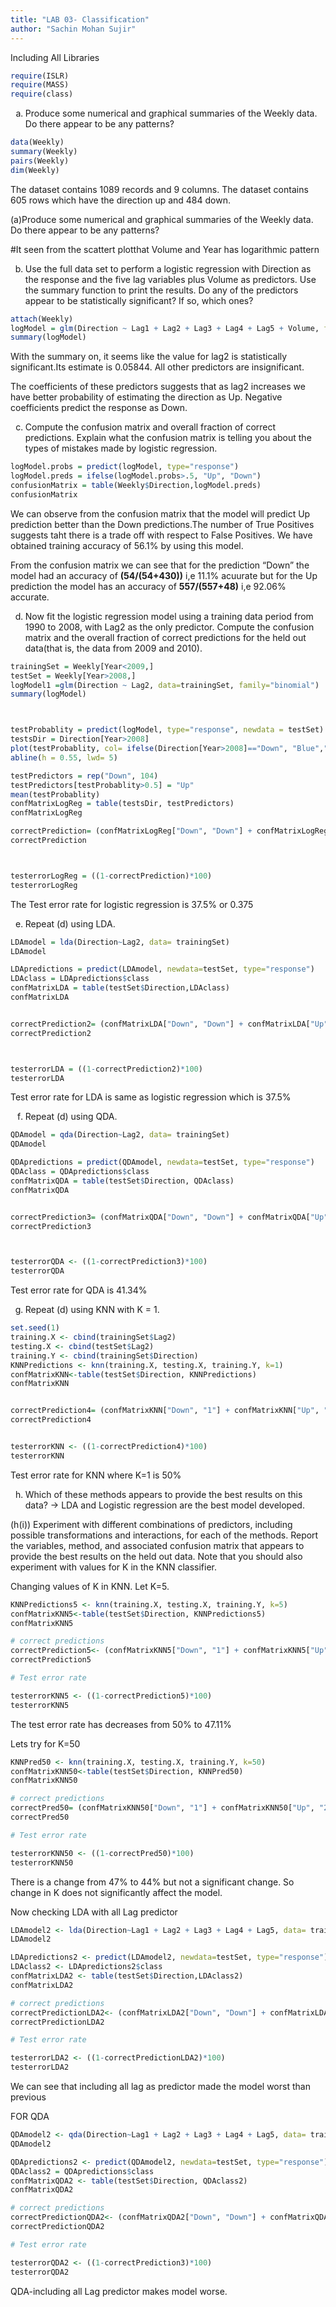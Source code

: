 ```yaml
---
title: "LAB 03- Classification"
author: "Sachin Mohan Sujir"
---
```



Including All Libraries
```r
require(ISLR)
require(MASS)
require(class)
```

(a) Produce some numerical and graphical summaries of the Weekly data. Do there appear to be any patterns? 

```r
data(Weekly)
summary(Weekly)
pairs(Weekly)
dim(Weekly)
```

The dataset contains 1089 records and 9 columns.
The dataset contains 605 rows which have the direction up and 484 down.

(a)Produce some numerical and graphical summaries of the Weekly data. Do there appear to be any patterns? 

#It seen from the scattert plotthat Volume and Year has logarithmic pattern


(b) Use the full data set to perform a logistic regression with Direction as the response and the five lag variables plus Volume as predictors. Use the summary function to print the results.  Do any of the predictors appear to be statistically significant? If so, which ones? 



```r
attach(Weekly)
logModel = glm(Direction ~ Lag1 + Lag2 + Lag3 + Lag4 + Lag5 + Volume, family="binomial")
summary(logModel)
```

 With the summary on, it seems like the value for lag2 is statistically significant.Its estimate is 0.05844. All other predictors are insignificant.

The coefficients of these predictors suggests that as lag2 increases we have better probability of estimating the direction as Up. Negative coefficients predict the response as Down.


(c) Compute the confusion matrix and overall fraction of correct predictions. Explain what the confusion matrix is telling you about the types of mistakes made by logistic regression. 


```r
logModel.probs = predict(logModel, type="response")
logModel.preds = ifelse(logModel.probs>.5, "Up", "Down")
confusionMatrix = table(Weekly$Direction,logModel.preds)
confusionMatrix
```

 We can observe from the confusion matrix that the model will predict Up prediction better than the Down predictions.The number of True Positives suggests taht there is a trade off with respect to False Positives. We have obtained training accuracy of 56.1% by using this model.

 From the confusion matrix we can see that for the prediction "Down" the model had an accuracy of  **(54/(54+430))** i,e 11.1% acuurate but for the Up prediction the model has an accuracy of **557/(557+48)** i,e 92.06% accurate.


(d) Now fit the logistic regression model using a training data period from 1990 to 2008, with Lag2 as the only predictor. Compute the confusion matrix and the overall fraction of correct predictions for the held out data(that is, the data from 2009 and 2010).

```r
trainingSet = Weekly[Year<2009,]
testSet = Weekly[Year>2008,]
logModel1 =glm(Direction ~ Lag2, data=trainingSet, family="binomial")
summary(logModel)



testProbablity = predict(logModel, type="response", newdata = testSet)
testsDir = Direction[Year>2008]
plot(testProbablity, col= ifelse(Direction[Year>2008]=="Down", "Blue","Green"), pch=16)
abline(h = 0.55, lwd= 5)

testPredictors = rep("Down", 104)
testPredictors[testProbablity>0.5] = "Up"
mean(testProbablity)
confMatrixLogReg = table(testsDir, testPredictors)
confMatrixLogReg

correctPrediction= (confMatrixLogReg["Down", "Down"] + confMatrixLogReg["Up", "Up"])/sum(confMatrixLogReg)
correctPrediction



testerrorLogReg = ((1-correctPrediction)*100)
testerrorLogReg
```

 The Test error rate for logistic regression is 37.5% or 0.375


(e) Repeat (d) using LDA.

```r
LDAmodel = lda(Direction~Lag2, data= trainingSet)
LDAmodel

LDApredictions = predict(LDAmodel, newdata=testSet, type="response")
LDAclass = LDApredictions$class
confMatrixLDA = table(testSet$Direction,LDAclass)
confMatrixLDA


correctPrediction2= (confMatrixLDA["Down", "Down"] + confMatrixLDA["Up", "Up"])/sum(confMatrixLDA)
correctPrediction2



testerrorLDA = ((1-correctPrediction2)*100)
testerrorLDA


```

 Test error rate for LDA is same as logistic regression which is 37.5%


(f) Repeat (d) using QDA. 


```r

QDAmodel = qda(Direction~Lag2, data= trainingSet)
QDAmodel

QDApredictions = predict(QDAmodel, newdata=testSet, type="response")
QDAclass = QDApredictions$class
confMatrixQDA = table(testSet$Direction, QDAclass)
confMatrixQDA


correctPrediction3= (confMatrixQDA["Down", "Down"] + confMatrixQDA["Up", "Up"])/sum(confMatrixQDA)
correctPrediction3



testerrorQDA <- ((1-correctPrediction3)*100)
testerrorQDA
```

 Test error rate for QDA is 41.34%

(g) Repeat (d) using KNN with K  = 1.

```r
set.seed(1)
training.X <- cbind(trainingSet$Lag2)
testing.X <- cbind(testSet$Lag2)
training.Y <- cbind(trainingSet$Direction)
KNNPredictions <- knn(training.X, testing.X, training.Y, k=1)
confMatrixKNN<-table(testSet$Direction, KNNPredictions)
confMatrixKNN


correctPrediction4= (confMatrixKNN["Down", "1"] + confMatrixKNN["Up", "2"])/sum(confMatrixKNN)
correctPrediction4


testerrorKNN <- ((1-correctPrediction4)*100)
testerrorKNN

```

 Test error rate for KNN where K=1 is 50%

(h) Which of these methods appears to provide the best results on this data? 
 -> LDA and Logistic regression are the best model developed.

 (h(i)) Experiment with different combinations of predictors, including possible transformations and interactions, for each of the methods. Report the variables, method, and associated  confusion matrix that appears to provide the best results on the held out data. Note that you should also experiment with values for K in the KNN classifier. 
 
Changing values of K in KNN. Let K=5.

```r
KNNPredictions5 <- knn(training.X, testing.X, training.Y, k=5)
confMatrixKNN5<-table(testSet$Direction, KNNPredictions5)
confMatrixKNN5

# correct predictions
correctPrediction5<- (confMatrixKNN5["Down", "1"] + confMatrixKNN5["Up", "2"])/sum(confMatrixKNN5)
correctPrediction5

# Test error rate

testerrorKNN5 <- ((1-correctPrediction5)*100)
testerrorKNN5
```

The test error rate has decreases from 50% to 47.11%

Lets try for K=50

```r
KNNPred50 <- knn(training.X, testing.X, training.Y, k=50)
confMatrixKNN50<-table(testSet$Direction, KNNPred50)
confMatrixKNN50

# correct predictions
correctPred50= (confMatrixKNN50["Down", "1"] + confMatrixKNN50["Up", "2"])/sum(confMatrixKNN50)
correctPred50

# Test error rate

testerrorKNN50 <- ((1-correctPred50)*100)
testerrorKNN50
```


There is a change from 47% to 44% but not a significant change. So change in K does not significantly affect the model.

 Now checking LDA with all Lag predictor
 
```r
LDAmodel2 <- lda(Direction~Lag1 + Lag2 + Lag3 + Lag4 + Lag5, data= trainingSet)
LDAmodel2

LDApredictions2 <- predict(LDAmodel2, newdata=testSet, type="response")
LDAclass2 <- LDApredictions2$class
confMatrixLDA2 <- table(testSet$Direction,LDAclass2)
confMatrixLDA2

# correct predictions
correctPredictionLDA2<- (confMatrixLDA2["Down", "Down"] + confMatrixLDA2["Up", "Up"])/sum(confMatrixLDA2)
correctPredictionLDA2

# Test error rate

testerrorLDA2 <- ((1-correctPredictionLDA2)*100)
testerrorLDA2

```

 We can see that including all lag as predictor made the model worst than previous


 FOR QDA
 
```r
QDAmodel2 <- qda(Direction~Lag1 + Lag2 + Lag3 + Lag4 + Lag5, data= trainingSet)
QDAmodel2

QDApredictions2 <- predict(QDAmodel2, newdata=testSet, type="response")
QDAclass2 = QDApredictions$class
confMatrixQDA2 <- table(testSet$Direction, QDAclass2)
confMatrixQDA2

# correct predictions
correctPredictionQDA2<- (confMatrixQDA2["Down", "Down"] + confMatrixQDA2["Up", "Up"])/sum(confMatrixQDA2)
correctPredictionQDA2

# Test error rate

testerrorQDA2 <- ((1-correctPrediction3)*100)
testerrorQDA2
```


QDA-including all Lag predictor makes model worse.

 
 



